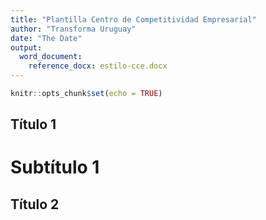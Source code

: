 ```yaml
---
title: "Plantilla Centro de Competitividad Empresarial"
author: "Transforma Uruguay"
date: "The Date"
output:
  word_document:
    reference_docx: estilo-cce.docx
---
```


```r
knitr::opts_chunk$set(echo = TRUE)
```

## Título 1

# Subtítulo 1

## Título 2


